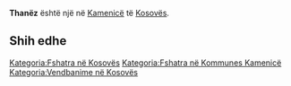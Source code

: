 {{Fshat në 
 | Emri                = Thanëz
 | EmriAlt                = 
 | NAME_SHORT_FORM=      
 | NAME_GENERIC=      
 | NAME_SORT_NAME_RO=      THANEZ
 | FULL_NAME_RO = Thanëz
 | FULL_NAME_ND_RO=Thanez
 | SORT_NAME_RG=THANEZ
 | FULL_NAME_RG=Thanëz
 | FULL_NAME_ND_RG=Thanez
 | SRP_NAME_SHORT_FORM=      
 | SRP_NAME_GENERIC=      
 | SRP_NAME_SORT_NAME_RO=      
 | SRP_FULL_NAME_RO = 
 | SRP_FULL_NAME_ND_RO=
 | SRP_SORT_NAME_RG=
 | SRP_FULL_NAME_RG=
 | SRP_FULL_NAME_ND_RG=
 | Emri (Rasa dhanore) = 
 | Figura              = 
 | Shteti              = Kosovo
 | Komuna              = Kamenicë
 | Kodi postar         = 
 | Sipërfaqja          = 

 | Popullsia           = 

 | Regj. i popullsisë  = 
 | Dend. e popullsisë  = 
 | Faqja zyrtare       = 
 <!--- Koordinatat ----> 
 | Gjerësia            = 42.739722
 | Gjatësia            = 20.41
 | Lartësia            = 
}}
'''Thanëz''' është një [[]] në [[Kamenicë]] të [[Kosovës]].

<!-- == Gjeografia == -->
<!-- == Historia == -->
<!-- == Demografia == -->
== Shih edhe ==
{{Komuna Kamenicë}}
{{Kosovo-Administrata-Cung}}

[[Kategoria:Fshatra në Kosovës]]
[[Kategoria:Fshatra në Kommunes Kamenicë]]
[[Kategoria:Vendbanime në Kosovës]]